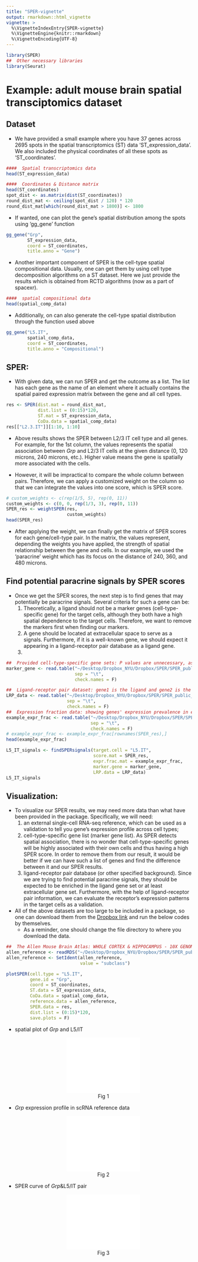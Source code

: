 ```yaml
---
title: "SPER-vignette"
output: rmarkdown::html_vignette
vignette: >
  %\VignetteIndexEntry{SPER-vignette}
  %\VignetteEngine{knitr::rmarkdown}
  %\VignetteEncoding{UTF-8}
---
```


```r
library(SPER)
##  Other necessary libraries
library(Seurat)
```

# Example: adult mouse brain spatial transciptomics dataset

## Dataset
- We have provided a small example where you have 37 genes across 2695 spots in the spatial transcriptomics (ST) data 'ST_expression_data'. We also included the physical coordinates of all these spots as 'ST_coordinates'. 
  
```r
####  Spatial transcriptomics data
head(ST_expression_data)

####  Coordinates & Distance matrix
head(ST_coordinates)
spot_dist <- as.matrix(dist(ST_coordinates))
round_dist_mat <- ceiling(spot_dist / 120) * 120
round_dist_mat[which(round_dist_mat > 1800)] <- 1800
```

- If wanted, one can plot the gene's spatial distribution among the spots using 'gg_gene' function

```r
gg_gene("Grp",
        ST_expression_data,
        coord = ST_coordinates,
        title.anno = "Gene")
```

- Another important component of SPER is the cell-type spatial compositional data. Usually, one can get them by using cell type decomposition algorithms on a ST dataset. Here we just provide the results which is obtained from RCTD algorithms (now as a part of spacexr).

```r
####  spatial compositional data
head(spatial_comp_data)
```

  - Additionally, on can also generate the cell-type spatial distribution through the function used above
```r
gg_gene("L5.IT",
        spatial_comp_data,
        coord = ST_coordinates,
        title.anno = "Compositional")
```

## SPER: 
- With given data, we can run SPER and get the outcome as a list. The list has each gene as the name of an element where it actually contains the spatial paired expression matrix between the gene and all cell types. 

```r
res <- SPER(dist.mat = round_dist_mat,
            dist.list = (0:15)*120,
            ST.mat = ST_expression_data,
            CoDa.data = spatial_comp_data)
res[["L2.3.IT"]][1:10, 1:10]
```

- Above results shows the SPER between L2/3 IT cell type and all genes. For example, for the 1st column, the values represents the spatial association between *Grp* and L2/3 IT cells at the given distance (0, 120 microns, 240 microns, etc.). Higher value means the gene is spatially more associated with the cells. 

- However, it will be impractical to compare the whole column between pairs. Therefore, we can apply a customized weight on the column so that we can integrate the values into one score, which is SPER score.

```r
# custom_weights <- c(rep(1/5, 5), rep(0, 11))
custom_weights <- c(0, 0, rep(1/3, 3), rep(0, 11))
SPER_res <- weightSPER(res,
                       custom_weights)
head(SPER_res)
```

- After applying the weight, we can finally get the matrix of SPER scores for each gene/cell-type pair. In the matrix, the values represent, depending the weights you have applied, the strength of spatial relationship between the gene and cells. In our example, we used the 'paracrine' weight which has its focus on the distance of 240, 360, and 480 microns.

## Find potential paracrine signals by SPER scores

- Once we get the SPER scores, the next step is to find genes that may potentially be paracrine signals. Several criteria for such a gene can be:
  1. Theoretically, a ligand should not be a marker genes (cell-type-specific gene) for the target cells, although they both have a high spatial dependence to the target cells. Therefore, we want to remove the markers first when finding our markers.
  2. A gene should be located at extracellular space to serve as a signals. Furthermore, if it is a well-known gene, we should expect it appearing in a ligand-receptor pair database as a ligand gene. 
  3. 
  
```r
##  Provided cell-type-specific gene sets: P values are unnecessary, as long as it includes 'Gene' and 'Type'
marker_gene <- read.table("~/Desktop/Dropbox_NYU/Dropbox/SPER/SPER_public_data/Marker_gene.txt", 
                          sep = "\t",
                          check.names = F)

##  Ligand-receptor pair dataset: gene1 is the ligand and gene2 is the receptor
LRP_data <- read.table("~/Desktop/Dropbox_NYU/Dropbox/SPER/SPER_public_data/Mouse_LRP_data.txt", 
                       sep = "\t",
                       check.names = F)
##  Expression fraction data: showing genes' expression prevalence in each cell types
example_expr_frac <- read.table("~/Desktop/Dropbox_NYU/Dropbox/SPER/SPER_public_data/Expr_frac_matrix.txt",
                                sep = "\t",
                                check.names = F)
# example_expr_frac <- example_expr_frac[rownames(SPER_res),]
head(example_expr_frac)
```


```r
L5_IT_signals <- findSPERsignals(target.cell = "L5.IT",
                                 score.mat = SPER_res,
                                 expr.frac.mat = example_expr_frac,
                                 marker.gene = marker_gene,
                                 LRP.data = LRP_data)
L5_IT_signals
```


## Visualization:

- To visualize our SPER results, we may need more data than what have been provided in the package. Specifically, we will need: 
  1) an external single-cell RNA-seq reference, which can be used as a validation to tell you gene's expression profile across cell types; 
  2) cell-type-specific gene list (marker gene list). As SPER detects spatial association, there is no wonder that cell-type-specific genes will be highly associated with their own cells and thus having a high SPER score. In order to remove them from our result, it would be better if we can have such a list of genes and find the difference between it and our SPER results.
  3) ligand-receptor pair database (or other specified background). Since we are trying to find potential paracrine signals, they should be expected to be enriched in the ligand gene set or at least extracellular gene set. Furthermore, with the help of ligand-receptor pair information, we can evaluate the receptor's expression patterns in the target cells as a validation. 
  
- All of the above datasets are too large to be included in a package, so one can download them from the [Dropbox link](https://www.dropbox.com/scl/fo/pep07jjid71rr72voeeik/h?rlkey=2agyojo1ugf5l61bqtal6hjy0&dl=0) and run the below codes by themselves. 
  - As a reminder, one should change the file directory to where you download the data. 
  
```r
##  The Allen Mouse Brain Atlas: WHOLE CORTEX & HIPPOCAMPUS - 10X GENOMICS
allen_reference <- readRDS("~/Desktop/Dropbox_NYU/Dropbox/SPER/SPER_public_data/allen_reference_SCT.rds")
allen_reference <- SetIdent(allen_reference,
                            value = "subclass")


```

```r
plotSPER(cell.type = "L5.IT",
         gene.id = "Grp",
         coord = ST_coordinates,
         ST.data = ST_expression_data,
         CoDa.data = spatial_comp_data,
         reference.data = allen_reference,
         SPER.data = res,
         dist.list = (0:15)*120,
         save.plots = F)
```


- spatial plot of *Grp* and L5/IT
<center>![Fig 1](./tmp/Grp_L5.IT_spatial.pdf){width=50%}</center>

- *Grp* expression profile in scRNA reference data
<center>![Fig 2](./tmp/Grp_L5.IT_expr.pdf){width=50%}</center>

- SPER curve of *Grp*&L5/IT pair
<center>![Fig 3](./tmp/Grp_L5.IT_curve.pdf){width=50%}</center>








